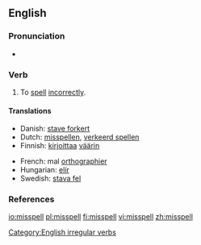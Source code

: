 ==English==

===Pronunciation===
* {{IPA|/'mɪspεl/}}
*: {{rhymes|ɛl}}

===Verb===
{{en-verb|misspells|misspelling|'''[[misspelt]]''' ''or'' '''[[misspelled]]'''}}

# To [[spell]] [[incorrectly]].

====Translations====
{{top}}
* Danish: [[stave forkert]]
* Dutch: [[misspellen]], [[verkeerd spellen]]
* Finnish: [[kirjoittaa]] [[väärin]]
{{mid}}
* French: mal [[orthographier]]
* Hungarian: [[elír]]
* Swedish: [[stava fel]]
{{bottom}}

===References===
{{R:Century 1911}}
{{R:Webster 1913}}

[[Category:English irregular verbs]]

[[io:misspell]]
[[pl:misspell]]
[[fi:misspell]]
[[vi:misspell]]
[[zh:misspell]]